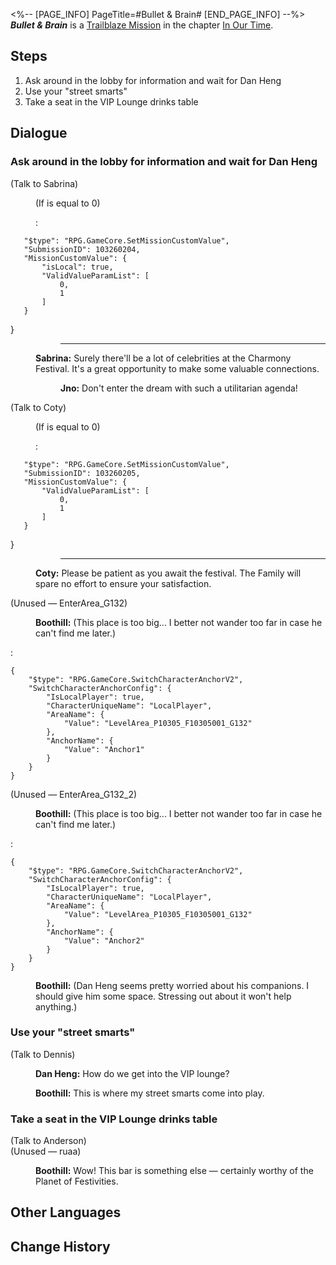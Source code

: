 <%-- [PAGE_INFO]
PageTitle=#Bullet & Brain#
[END_PAGE_INFO] --%>
{{Stub|Dialogue.}}
{{Mission Infobox
|id            = 1032602
|title         = 
|image         = Mission Bullet & Brain.png{{subst:void|<!--$UPLOAD:<<SpriteOutput/Chronicle/1032602.png>-<Mission Bullet & Brain.png>-<Fate's Atlas Images>>-->}}
|type          = Trailblaze
|event_name    = 
|chapter       = In Our Time
|requirements  = [[Trailblaze Mission]] ''[[The Public Enemy]]'' completed
|summary       = Boothill and Dan Heng arrive at the Reverie's lobby. With them unable to descend into dreams, they decide to look around first, only to find a disquieting aura permeating throughout the atmosphere. Following Boothill's backup plan, the two finally meet with his informant, Black Swan. To their surprise, however, she does not meet them alone this time, for she brings a dangerous figure with her: The Emanator of Nihility, Acheron.
|characters    = Boothill; Coty; Dan Heng; Jno; Sabrina; Trailblazer
|startLocation = [[Penacony]] - [[The Reverie (Reality)]]
|world         = Penacony
|area          = The Reverie (Reality)
|prev          = The Public Enemy
|next          = The Only Path to Tomorrow
|rewards       = Trailblaze EXP*500; Stellar Jade*60; Traveler's Guide*6; Refined Aether*4; Clock Credits*250; "Into the Yawning Chasm"*1 { text = "Into the Yawning Chasm" }; Credit*60,000
}}
'''''Bullet & Brain''''' is a [[Trailblaze Mission]] in the chapter [[In Our Time]].

==Steps==
# Ask around in the lobby for information and wait for Dan Heng
# Use your "street smarts"
# Take a seat in the VIP Lounge drinks table

<!--
==Gameplay Notes==

--><!--
==Trial Character==

-->
==Dialogue==
{{Stub Dialogue}}

===Ask around in the lobby for information and wait for Dan Heng{{subst:void|<!--103260203-->}}===
{{Dialogue Start}}
:{{tx}}
{{Mission Description|type=trailblaze|location=The Reverie (Reality)|update|Meanwhile, you, the cowboy who is a little late to the party, bring unfortunate news to Dan Heng and Pom-Pom who have stayed guard aboard the Express... There is a strong chance that the Crew members who have entered the dream are in danger, because an Emanator of Nihility is roaming the Dreamscape. You quickly succeed in convincing Dan Heng to accompany you into the Dreamscape and provide assistance, but run into a serious setback as you enter the hotel lobby: Due to strict hotel regulations, you are forbidden from entering Penacony.<br />The astute Dan Heng seems to notice something out of the ordinary and suggests that he goes ahead to investigate alone. You wholeheartedly agree with his view and suggest splitting up to reassure him... Now, the instincts you developed over your many years of being exposed to dangerous situations are telling you that as you have time on your hands, perhaps collecting some information couldn't hurt.}}

;(Talk to Sabrina)
:{{tx}}
:;(If {{F|MissionCV-1032602-undefined}} is equal to 0)
::<pre>{
	"$type": "RPG.GameCore.SetMissionCustomValue",
	"SubmissionID": 103260204,
	"MissionCustomValue": {
		"isLocal": true,
		"ValidValueParamList": [
			0,
			1
		]
	}
}</pre>
::----
:{{A|VO chapter3 18 subalpina 103.ogg}} '''Sabrina:''' Surely there'll be a lot of celebrities at the Charmony Festival. It's a great opportunity to make some valuable connections.
::{{A|VO chapter3 18 jno 105.ogg}} '''Jno:''' Don't enter the dream with such a utilitarian agenda!

;(Talk to Coty)
:{{tx}}
:;(If {{F|MissionCV-1032602-undefined}} is equal to 0)
::<pre>{
	"$type": "RPG.GameCore.SetMissionCustomValue",
	"SubmissionID": 103260205,
	"MissionCustomValue": {
		"ValidValueParamList": [
			0,
			1
		]
	}
}</pre>
::----
:{{A|VO chapter3 18 coty 105.ogg}} '''Coty:''' Please be patient as you await the festival. The Family will spare no effort to ensure your satisfaction.

;(Unused &mdash; EnterArea_G132)
:{{A|VO chapter3 18 boothill 110.ogg}} '''Boothill:''' (This place is too big... I better not wander too far in case he can't find me later.)
:<pre>{
	"$type": "RPG.GameCore.SwitchCharacterAnchorV2",
	"SwitchCharacterAnchorConfig": {
		"IsLocalPlayer": true,
		"CharacterUniqueName": "LocalPlayer",
		"AreaName": {
			"Value": "LevelArea_P10305_F10305001_G132"
		},
		"AnchorName": {
			"Value": "Anchor1"
		}
	}
}</pre>

;(Unused &mdash; EnterArea_G132_2)
:{{A|VO chapter3 18 boothill 110.ogg}} '''Boothill:''' (This place is too big... I better not wander too far in case he can't find me later.)
:<pre>{
	"$type": "RPG.GameCore.SwitchCharacterAnchorV2",
	"SwitchCharacterAnchorConfig": {
		"IsLocalPlayer": true,
		"CharacterUniqueName": "LocalPlayer",
		"AreaName": {
			"Value": "LevelArea_P10305_F10305001_G132"
		},
		"AnchorName": {
			"Value": "Anchor2"
		}
	}
}</pre>
:{{A|VO chapter3 18 boothill 109.ogg}} '''Boothill:''' (Dan Heng seems pretty worried about his companions. I should give him some space. Stressing out about it won't help anything.)
:{{tx}}
{{Dialogue End}}

===Use your "street smarts"{{subst:void|<!--103260208-->}}===
{{Mission Description|type=trailblaze|location=The Reverie (Reality)|update|Meanwhile, you, the cowboy who is a little late to the party, bring unfortunate news to Dan Heng and Pom-Pom who have stayed guard aboard the Express... There is a strong chance that the Crew members who have entered the dream are in danger, because an Emanator of Nihility is roaming the Dreamscape. You quickly succeed in convincing Dan Heng to accompany you into the Dreamscape and provide assistance, but run into a serious setback as you enter the hotel lobby: Due to strict hotel regulations, you are forbidden from entering Penacony.<br />You and Dan Heng reach a consensus: Whether this is reality or a dream, nothing about Penacony in its current state can be described as "normal." Fortunately, you always keep a backup plan ready for yourself (though it may not always lead to good things...) It's time for you to use your "street smarts"!}}
{{Dialogue Start}}

;(Talk to Dennis)
:{{tx}}
:{{A|VO chapter3 18 danheng 117.ogg}} '''Dan Heng:''' How do we get into the VIP lounge?
:{{A|VO chapter3 18 boothill 131.ogg}} '''Boothill:''' This is where my street smarts come into play.
{{Dialogue End}}

===Take a seat in the VIP Lounge drinks table{{subst:void|<!--103260210-->}}===
{{Mission Description|type=trailblaze|location=The Reverie (Reality)|update|You used your "street smarts" to win your deserved rights. That poor lobby manager crumbled in the face of your intimidation tactics and organized refreshments for you in the VIP lounge... Though it may look like all they have offered is thoroughly insufficient emotional compensation, you know this is just one part of your backup plan... What now? Let's pray that things can go a little more smoothly from here.}}
{{Dialogue Start}}

;(Talk to Anderson)
:{{tx}}
:{{tx}}
;(Unused &mdash; ruaa)
:{{A|VO chapter3 18 boothill 137.ogg}} '''Boothill:''' Wow! This bar is something else &mdash; certainly worthy of the Planet of Festivities.
:{{tx}}
:{{tx}}
:{{tx}}
:{{tx}}
{{Dialogue End}}

==Other Languages==
{{Other Languages
|en   = Bullet & Brain
|zhs  = 神枪手与智多星
|zht  = 神槍手與智多星
|ja   = ブレットとブレイン
|ko   = 내일을 향해 쏴라
|es   = Balas y sabiduría
|fr   = Pistolero et cortex
|ru   = Пуля и мозг
|th   = นักแม่นปืนและไหวพริบ
|vi   = Viên Đạn Và Bộ Não
|de   = Meisterschütze und Superhirn
|id   = Penembak Jitu dan Bintang Cerdas
|pt   = Bala e Cérebro
}}

==Change History==
{{Change History|2.2}}
